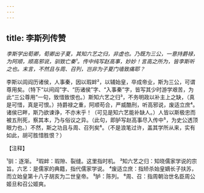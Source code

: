 ```yaml
---
---
---
```

title: 李斯列传赞
---



*李斯学出荀卿，荀卿出子夏，其知六艺之归，非虚也。乃既为三公，一意持爵禄，为阿顺，顺高邪说，驯致亡秦¹。传中纯写赵高事，妙妙！言高之所为，皆李斯听之也。末言，不然且与周、召列，岂非为子夏门墙致痛耶？*

李斯以闾阎历诸侯，人事秦，因以瑕衅²，以辅始皇，卒成帝业，斯为三公，可谓尊用矣。（特下“以间阎”字、“历诸侯”字、“入事秦”字，皆写其少时游学艰苦，为此“三公尊用”一句，致惜致恨也。）斯知六艺之归³，不务明政以补主上之缺，（真是可惜，真是可恨。）持爵禄之重，阿顺苟合，严威酷刑，听高邪说，废适立庶⁴。诸侯已畔，斯乃欲谏诤，不亦末乎！（可见是知六艺能补缺人。）人皆以斯极忠而被五刑死，察其本，乃与俗议之异。（此句，即胪写赵高事尽入传中⁵，为史公透顶眼力也。）不然，斯之功且与周、召列矣⁶。（不是浪笔过许，盖其学所从来，实有如此，胡可胜惜胜恨？）

【注释】

¹驯：逐渐。
²瑕衅：瑕隙、裂缝。这里指时机。
³知六艺之归：知晓儒家学说的宗旨。六艺：是儒家的典籍，指代儒家学说。
⁴废适立庶：指矫杀始皇嫡长子扶苏，而立始皇第十八子胡亥为二世皇帝。
⁵胪：陈列。
⁶周、召：指周朝治世名臣周公姬旦和召公姬爽。
